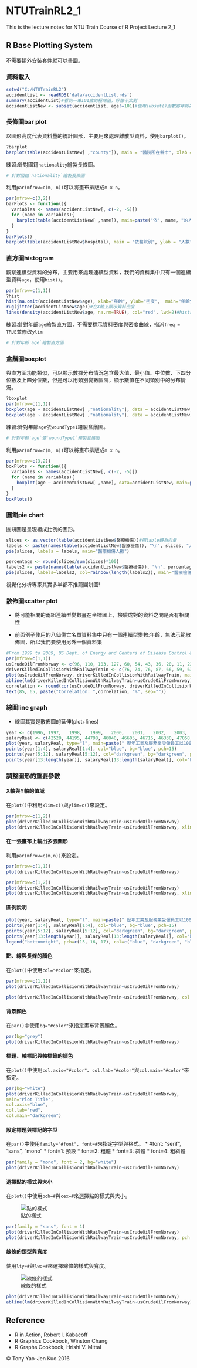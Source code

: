 # NTUTrainRL2_1
This is the lecture notes for NTU Train Course of R Project Lecture 2_1

## R Base Plotting System

不需要額外安裝套件就可以畫圖。

### 資料載入

```r
setwd("C:/NTUTrainRL2")
accidentList <- readRDS('data/accidentList.rds')
summary(accidentList)#看到一筆101歲的極端值，好像不太對
accidentListNew <- subset(accidentList, age!=101)#使用subset()函數將年齡為101與NA的資料剔除
```

### 長條圖bar plot

以圖形高度代表資料量的統計圖形，主要用來處理離散型資料，使用`barplot()`。

```r
?barplot
barplot(table(accidentListNew[ ,"county"]), main = "醫院所在縣市", xlab = "縣市別", ylab = "病患人數")
```

練習:針對國籍`nationality`繪製長條圖。

```r
# 針對國籍`nationality`繪製長條圖

```

利用`par(mfrow=c(m, n))`可以將畫布排版成`m x n`。

```r
par(mfrow=c(3,2))
barPlots <- function(){
  variables <- names(accidentListNew[, c(-2, -5)])
  for (name in variables){
    barplot(table(accidentListNew[ ,name]), main=paste("依", name, "的人數統計"), xlab = name, ylab = "人數")
  }
}
barPlots()
barplot(table(accidentListNew$hospital), main = "依醫院別", ylab = "人數", las = 2)
```

### 直方圖histogram

觀察連續型資料的分布，主要用來處理連續型資料，我們的資料集中只有一個連續型資料`age`，使用`hist()`。

```r
par(mfrow=c(1,1))
?hist
hist(na.omit(accidentListNew$age), xlab="年齡", ylab="密度",  main="年齡分布", col="skyblue", freq=FALSE, ylim=c(0, 0.12))
rug(jitter(accidentListNew$age))#在X軸上顯示資料密度
lines(density(accidentListNew$age, na.rm=TRUE), col="red", lwd=2)#hist的freq要設為false才看得到
```

練習:針對年齡`age`繪製直方圖，不需要標示資料密度與密度曲線，指派`freq = TRUE`並修改`ylim`

```r
# 針對年齡`age`繪製直方圖

```

### 盒鬚圖boxplot

與直方圖功能類似，可以顯示數據分布情況包含最大值、最小值、中位數、下四分位數及上四分位數，但是可以用類別變數區隔，顯示數值在不同類別中的分布情況。

```r
?boxplot
par(mfrow=c(1,1))
boxplot(age ~ accidentListNew[ ,"nationality"], data = accidentListNew, main = "依國籍繪製的年齡盒鬚圖")
boxplot(age ~ accidentListNew[ ,"nationality"], data = accidentListNew, main = "依國籍繪製的年齡盒鬚圖", horizontal = TRUE)
```

練習:針對年齡`age`依`woundType1`繪製盒鬚圖。

```r
# 針對年齡`age`依`woundType1`繪製盒鬚圖

```

利用`par(mfrow=c(m, n))`可以將畫布排版成`m x n`。

```r
par(mfrow=c(3,2))
boxPlots <- function(){
  variables <- names(accidentListNew[, c(-2, -5)])
  for (name in variables){
    boxplot(age ~ accidentListNew[ ,name], data=accidentListNew, main=paste('年齡依',name))
  }
}
boxPlots()
```

### 圓餅pie chart

圓餅圖是呈現組成比例的圖形。

```r
slices <- as.vector(table(accidentListNew$醫療檢傷))#把table轉為向量
labels <- paste(names(table(accidentListNew$醫療檢傷)), "\n", slices, "人", sep="")#table就是有名字的向量
pie(slices, labels = labels, main="醫療檢傷人數")

percentage <- round(slices/sum(slices)*100)
labels2 <- paste(names(table(accidentListNew$醫療檢傷)), "\n", percentage, "%", sep="")
pie(slices, labels=labels2, col=rainbow(length(labels2)), main="醫療檢傷比例")
```

視覺化分析專家其實多半都不推薦圓餅圖!

### 散佈圖scatter plot

* 將可能相關的兩組連續型變數畫在坐標圖上，檢驗成對的資料之間是否有相關性

* 前面例子使用的八仙傷亡名單資料集中只有一個連續型變數:年齡，無法示範散佈圖，所以我們要使用另外一個資料集

```r
#From 1999 to 2009, US Dept. of Energy and Centers of Disease Control & Prevention
par(mfrow=c(1,1))
usCrudeOilFromNorway <- c(96, 110, 103, 127, 60, 54, 43, 36, 20, 11, 22)
driverKilledInCollisionWithRailwayTrain <- c(76, 74, 76, 87, 66, 59, 63, 60, 55, 52, 46)
plot(usCrudeOilFromNorway, driverKilledInCollisionWithRailwayTrain, main="Oil Import vs. Railway Kills", xlab="US Crude Oil Imported From Norway(in million barrels per year)", ylab="Driver Killed in Collision With Railway Train(in people per year)", pch=18, col="darkgreen", bg="darkgreen")
abline(lm(driverKilledInCollisionWithRailwayTrain~usCrudeOilFromNorway), col="red", lwd=2) #add regression line
correlation <- round(cor(usCrudeOilFromNorway, driverKilledInCollisionWithRailwayTrain), 4)*100
text(85, 65, paste("Correlation: ",correlation, "%", sep=""))
```

### 線圖line graph

* 線圖其實是散佈圖的延伸(plot+lines)

```r
year <- c(1996, 1997,	1998,	1999,	2000,	2001,	2002,	2003,	2004,	2005,	2006,	2007,	2008,	2009,	2010,	2011,	2012,	2013,	2014)
salaryReal <- c(42520, 44195, 44798, 46040, 46605, 46716, 46330, 47058, 46989, 46447, 46521, 46650, 45038, 43193, 44989, 45508, 44726, 44446, 45494)
plot(year, salaryReal, type="l", main=paste(" 歷年工業及服務業受僱員工以100年價格衡量之實質薪資"), sub=paste("資料來源: 行政院主計總處","\n","https://www.dgbas.gov.tw/public/Attachment/5225164112198I9Y1K.pdf"),  lwd=1, xlab="", ylab="")
points(year[1:4], salaryReal[1:4], col="blue", bg="blue", pch=15)
points(year[5:12], salaryReal[5:12], col="darkgreen", bg="darkgreen", pch=16)
points(year[13:length(year)], salaryReal[13:length(salaryReal)], col="blue", bg="blue", pch=17)
```

### 調整圖形的重要參數

#### X軸與Y軸的值域

在`plot()`中利用`xlim=c()`與`ylim=c()`來設定。

```r
par(mfrow=c(1,2))
plot(driverKilledInCollisionWithRailwayTrain~usCrudeOilFromNorway)
plot(driverKilledInCollisionWithRailwayTrain~usCrudeOilFromNorway, xlim=c(0,150), ylim=c(0,100))
```

#### 在一張畫布上輸出多張圖形

利用`par(mfrow=c(m,n))`來設定。

```r
par(mfrow=c(1,1))
plot(driverKilledInCollisionWithRailwayTrain~usCrudeOilFromNorway)

par(mfrow=c(1,2))
plot(driverKilledInCollisionWithRailwayTrain~usCrudeOilFromNorway)
plot(driverKilledInCollisionWithRailwayTrain~usCrudeOilFromNorway, xlim=c(0,150), ylim=c(0,100))
```

#### 圖例說明

```r
plot(year, salaryReal, type="l", main=paste(" 歷年工業及服務業受僱員工以100年價格衡量之實質薪資"), sub=paste("資料來源: 行政院主計總處","\n","https://www.dgbas.gov.tw/public/Attachment/5225164112198I9Y1K.pdf"),  lwd=1, xlab="", ylab="")
points(year[1:4], salaryReal[1:4], col="blue", bg="blue", pch=15)
points(year[5:12], salaryReal[5:12], col="darkgreen", bg="darkgreen", pch=16)
points(year[13:length(year)], salaryReal[13:length(salaryReal)], col="blue", bg="blue", pch=17)
legend("bottomright", pch=c(15, 16, 17), col=c("blue", "darkgreen", "blue"), c("李登輝", "陳水扁", "馬英九"), bty="o",  box.col="black", cex=.8)
```

#### 點、線與長條的顏色

在`plot()`中使用`col="#color"`來指定。

```r
par(mfrow=c(1,1))
plot(driverKilledInCollisionWithRailwayTrain~usCrudeOilFromNorway)

plot(driverKilledInCollisionWithRailwayTrain~usCrudeOilFromNorway, col = "red")
```

#### 背景顏色

在`par()`中使用`bg="#color"`來指定畫布背景顏色。

```r
par(bg="grey")
plot(driverKilledInCollisionWithRailwayTrain~usCrudeOilFromNorway)
```

#### 標題、軸標記與軸標籤的顏色

在`plot()`中使用`col.axis="#color"`、`col.lab="#color"`與`col.main="#color"`來指定。

```r
par(bg="white")
plot(driverKilledInCollisionWithRailwayTrain~usCrudeOilFromNorway,
main="Plot Title",
col.axis="blue",
col.lab="red",
col.main="darkgreen")
```

#### 設定標題與標記的字型

在`par()`中使用`family="#font", font=#`來指定字型與格式。
* #font: "serif", "sans", "mono"
* font=1: 預設
* font=2: 粗體
* font=3: 斜體
* font=4: 粗斜體

```r
par(family = "mono", font = 2, bg="white")
plot(driverKilledInCollisionWithRailwayTrain~usCrudeOilFromNorway)
```

#### 選擇點的樣式與大小

在`plot()`中使用`pch=#`與`cex=#`來選擇點的樣式與大小。

![點的樣式](image/pch.png)

```r
par(family = "sans", font = 1)
plot(driverKilledInCollisionWithRailwayTrain~usCrudeOilFromNorway)
plot(driverKilledInCollisionWithRailwayTrain~usCrudeOilFromNorway, pch = 18, cex = 2)
```

#### 線條的類型與寬度

使用`lty=#`與`lwd=#`來選擇線條的樣式與寬度。

![線條的樣式](image/lty.png)

```r
plot(driverKilledInCollisionWithRailwayTrain~usCrudeOilFromNorway)
abline(lm(driverKilledInCollisionWithRailwayTrain~usCrudeOilFromNorway), col = "red", lwd = 2, lty = 2) #add regression line
```

## Reference
* R in Action, Robert I. Kabacoff
* R Graphics Cookbook, Winston Chang
* R Graphs Cookbook, Hrishi V. Mittal

&copy; Tony Yao-Jen Kuo 2016